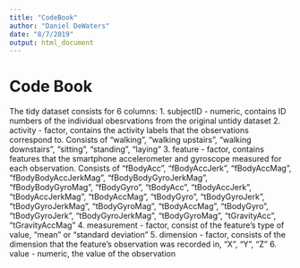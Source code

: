 ```yaml
---
title: "CodeBook"
author: "Daniel DeWaters"
date: "8/7/2019"
output: html_document
---
```


# Code Book
 
 The tidy dataset consists for 6 columns:
1. subjectID - numeric, contains ID numbers of the individual obesrvations from the original untidy dataset
2. activity - factor, contains the activity labels that the observations correspond to. Consists of "walking", "walking upstairs", "walking downstairs", "sitting", "standing", "laying"
3. feature - factor, contains features that the smartphone accelerometer and gyroscope measured for each observation. Consists of "fBodyAcc", "fBodyAccJerk", "fBodyAccMag", "fBodyBodyAccJerkMag", "fBodyBodyGyroJerkMag", "fBodyBodyGyroMag", "fBodyGyro", "tBodyAcc", "tBodyAccJerk", "tBodyAccJerkMag", "tBodyAccMag", "tBodyGyro", "tBodyGyroJerk", "tBodyGyroJerkMag", "tBodyGyroMag", "tBodyAccMag", "tBodyGyro", "tBodyGyroJerk", "tBodyGyroJerkMag", "tBodyGyroMag", "tGravityAcc", "tGravityAccMag"
4. measurement - factor, consist of the feature's type of value, "mean" or "standard deviation"
5. dimension - factor, consists of the dimension that the feature's observation was recorded in, "X", "Y", "Z"
6. value - numeric, the value of the observation